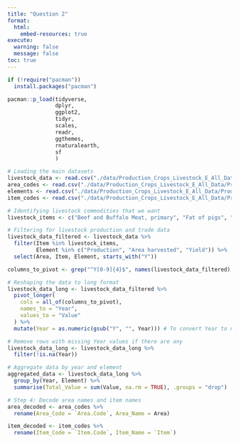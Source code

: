 ```yaml
---
title: "Question 2"
format:
  html:
    embed-resources: true
execute:
  warning: false
  message: false
toc: true
---
```


```r

if (!require("pacman")) 
  install.packages("pacman")

pacman::p_load(tidyverse,
               dplyr,
               ggplot2,
               tidyr,
               scales,
               readr,
               ggthemes,
               rnaturalearth,
               sf
               )
```

```r

# Loading the main datasets
livestock_data <- read.csv("./data/Production_Crops_Livestock_E_All_Data/Production_Crops_Livestock_E_All_Data.csv")
area_codes <- read.csv("./data/Production_Crops_Livestock_E_All_Data/Production_Crops_Livestock_E_AreaCodes.csv")
elements <- read.csv("./data/Production_Crops_Livestock_E_All_Data/Production_Crops_Livestock_E_Elements.csv")
item_codes <- read.csv("./data/Production_Crops_Livestock_E_All_Data/Production_Crops_Livestock_E_ItemCodes.csv")

```


```r

# Identifying livestock commodities that we want
livestock_items <- c("Beef and Buffalo Meat, primary", "Fat of pigs", "Meat, Poultry", "Sheep and Goat Meat", "Milk, Total")

# Filtering for livestock production and trade data
livestock_data_filtered <- livestock_data %>%
  filter(Item %in% livestock_items,
         Element %in% c("Production", "Area harvested", "Yield")) %>%
  select(Area, Item, Element, starts_with("Y"))

columns_to_pivot <- grep("^Y[0-9]{4}$", names(livestock_data_filtered), value = TRUE)

# Reshaping the data to long format
livestock_data_long <- livestock_data_filtered %>%
  pivot_longer(
    cols = all_of(columns_to_pivot),
    names_to = "Year",
    values_to = "Value"
  ) %>%
  mutate(Year = as.numeric(gsub("Y", "", Year))) # To convert Year to numeric

# Remove rows with missing Year values if there are any
livestock_data_long <- livestock_data_long %>%
  filter(!is.na(Year))

# Aggregate data by year and element
aggregated_data <- livestock_data_long %>%
  group_by(Year, Element) %>%
  summarise(Total_Value = sum(Value, na.rm = TRUE), .groups = "drop")

# Step 4: Decode area names and item names
area_decoded <- area_codes %>%
  rename(Area_Code = `Area.Code`, Area_Name = Area)

item_decoded <- item_codes %>%
  rename(Item_Code = `Item.Code`, Item_Name = `Item`)
```